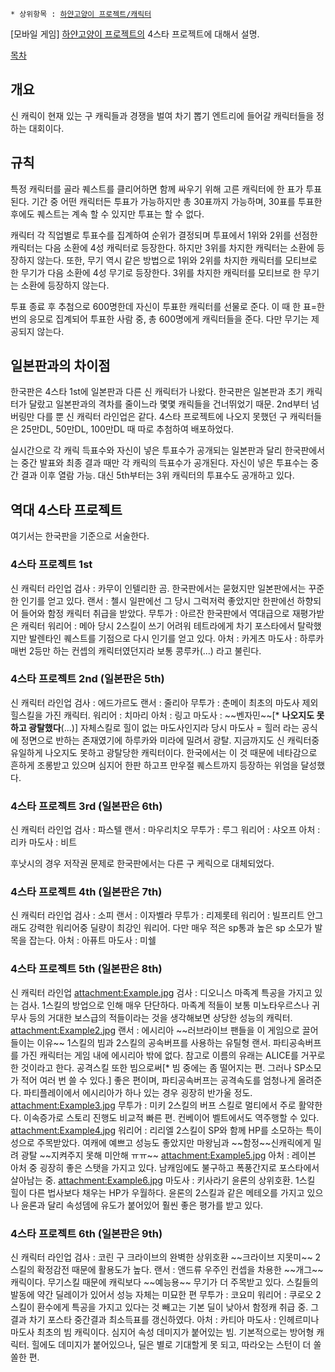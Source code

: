  * 상위항목 : [[하얀고양이 프로젝트/캐릭터]]
[모바일 게임] [[하얀고양이 프로젝트]]의 4스타 프로젝트에 대해서 설명.

[[목차]]

== 개요 ==

신 캐릭이 현재 있는 구 캐릭들과 경쟁을 벌여 차기 뽑기 엔트리에 들어갈 캐릭터들을 정하는 대회이다.

== 규칙 ==

특정 캐릭터를 골라 퀘스트를 클리어하면 함께 싸우기 위해 고른 캐릭터에 한 표가 투표된다. 기간 중 어떤 캐릭터든 투표가 가능하지만 총 30표까지 가능하며, 30표를 투표한 후에도 퀘스트는 계속 할 수 있지만 투표는 할 수 없다.

캐릭터 각 직업별로 투표수를 집계하여 순위가 결정되며 투표에서 1위와 2위를 선점한 캐릭터는 다음 소환에 4성 캐릭터로 등장한다. 하지만 3위를 차지한 캐릭터는 소환에 등장하지 않는다. 또한, 무기 역시 같은 방법으로 1위와 2위를 차지한 캐릭터를 모티브로 한 무기가 다음 소환에 4성 무기로 등장한다. 3위를 차지한 캐릭터를 모티브로 한 무기는 소환에 등장하지 않는다.

투표 종료 후 추첨으로 600명한데 자신이 투표한 캐릭터를 선물로 준다. 이 때 한 표=한 번의 응모로 집계되어 투표한 사람 중, 총 600명에게 캐릭터들을 준다. 다만 무기는 제공되지 않는다.

== 일본판과의 차이점 ==

한국판은 4스타 1st에 일본판과 다른 신 캐릭터가 나왔다. 한국판은 일본판과 초기 캐릭터가 달랐고 일본판과의 격차를 줄이느라 몇몇 캐릭들을 건너뛰었기 때문. 2nd부터 넘버링만 다를 뿐 신 캐릭터 라인업은 같다. 4스타 프로젝트에 나오지 못했던 구 캐릭터들은 25만DL, 50만DL, 100만DL 때 따로 추첨하여 배포하었다.

실시간으로 각 캐릭 득표수와 자신이 넣은 투표수가 공개되는 일본판과 달리 한국판에서는 중간 발표와 최종 결과 때만 각 캐릭의 득표수가 공개된다. 자신이 넣은 투표수는 중간 결과 이후 열람 가능. 대신 5th부터는 3위 캐릭터의 투표수도 공개하고 있다.

== 역대 4스타 프로젝트 ==
여기서는 한국판을 기준으로 서술한다.

=== 4스타 프로젝트 1st ===
신 캐릭터 라인업
검사 : 카무이
인텔리한 곰. 한국판에서는 묻혔지만 일본판에서는 꾸준한 인기를 얻고 있다.
랜서 : 첼시
일판에선 그 당시 그럭저럭 좋았지만 한판에선 하향되어 들어와 함정 캐릭터 취급을 받았다.
무투가 : 아르잔
한국판에서 역대급으로 재평가받은 캐릭터
워리어 : 메아
당시 2스킬이 쓰기 어려워 테트라에게 차기 포스타에서 탈락했지만 발렌타인 퀘스트를 기점으로 다시 인기를 얻고 있다.
아처 : 카게츠
마도사 : 하루카
매번 2등만 하는 컨셉의 캐릭터였던지라 보통 콩루카(...) 라고 불린다.
=== 4스타 프로젝트 2nd (일본판은 5th) ===
신 캐릭터 라인업
검사 : 에드가르도 
랜서 : 줄리아
무투가 : 춘메이
최초의 마도사 제외 힐스킬을 가진 캐릭터.
워리어 : 치마리
아처 : 링고
마도사 : ~~벤자민~~[* '''나오지도 못하고 광탈했다'''(...)]
자체스킬로 힐이 없는 마도사인지라 당시 마도사 = 힐러 라는 공식에 정면으로 반하는 존재였기에 하루카와 미라에 밀려서 광탈. 지금까지도 신 캐릭터중 유일하게 나오지도 못하고 광탈당한 캐릭터이다. 한국에서는 이 것 때문에 네타감으로 흔하게 조롱받고 있으며 심지어 한판 하고프 만우절 퀘스트까지 등장하는 위엄을 달성했다. 

=== 4스타 프로젝트 3rd (일본판은 6th) ===
신 캐릭터 라인업
검사 : 파스텔 
랜서 : 마우리치오
무투가 : 루그
워리어 : 샤오프
아처 : 리카
마도사 : 비트

후낫시의 경우 저작권 문제로 한국판에서는 다른 구 케릭으로 대체되었다.

=== 4스타 프로젝트 4th (일본판은 7th) ===
신 캐릭터 라인업
검사 : 소피
랜서 : 이자벨라
무투가 : 리제롯테
워리어 : 빌프리트
안그래도 강력한 워리어중 딜량이 최강인 워리어. 다만 매우 적은 sp통과 높은 sp 소모가 발목을 잡는다.
아처 : 아퓨트
마도사 : 미쉘

=== 4스타 프로젝트 5th (일본판은 8th) ===
신 캐릭터 라인업
attachment:Example.jpg
검사 : 디오니스
마족계 특공을 가지고 있는 검사. 1스킬의 방업으로 인해 매우 단단하다. 마족계 적들이 보통 미노타우르스나 귀무사 등의 거대한 보스급의 적들이라는 것을 생각해보면 상당한 성능의 캐릭터.
attachment:Example2.jpg
랜서 : 에시리아 ~~러브라이브 팬들을 이 게임으로 끌어들이는 이유~~
1스킬의 빔과 2스킬의 공속버프를 사용하는 유틸형 랜서. 파티공속버프를 가진 캐릭터는 게임 내에 에시리아 밖에 없다. 참고로 이름의 유래는 ALICE를 거꾸로 한 것이라고 한다. 공격스킬 또한 빔으로써[* 빔 중에는 좀 떨어지는 편. 그러나 SP소모가 적어 여러 번 쓸 수 있다.] 좋은 편이며, 파티공속버프는 공격속도를 엄청나게 올려준다. 파티플레이에서 에시리아가 하나 있는 경우 굉장히 반가울 정도. 
attachment:Example3.jpg
무투가 : 미키
2스킬의 버프 스킬로 멀티에서 주로 활약한다. 이속증가로 스토리 진행도 비교적 빠른 편. 컨베이어 벨트에서도 역주행할 수 있다.
attachment:Example4.jpg
워리어 : 리리엘
2스킬이 SP와 함께 HP를 소모하는 특이성으로 주목받았다. 여캐에 예쁘고 성능도 좋았지만 마왕님과 ~~함정~~신캐릭에게 밀려 광탈 ~~지켜주지 못해 미안해 ㅠㅠ~~
attachment:Example5.jpg
아처 : 레이븐
아처 중 굉장히 좋은 스탯을 가지고 있다. 남캐임에도 불구하고 폭풍간지로 포스타에서 살아남는 중.
attachment:Example6.jpg
마도사 : 키사라기
윤론의 상위호환. 1스킬 힐이 다른 법사보다 채우는 HP가 우월하다. 윤론의 2스킬과 같은 메테오를 가지고 있으나 윤론과 달리 속성뎀에 유도가 붙어있어 훨씬 좋은 평가를 받고 있다.

=== 4스타 프로젝트 6th (일본판은 9th) ===
신 캐릭터 라인업
검사 : 코린
구 크라이브의 완벽한 상위호환 ~~크라이브 지못미~~ 2스킬의 확정감전 때문에 활용도가 높다.
랜서 : 앤드류
우주인 컨셉을 차용한 ~~개그~~캐릭이다. 무기스킬 때문에 캐릭보다 ~~예능용~~ 무기가 더 주목받고 있다. 스킬들의 발동에 약간 딜레이가 있어서 성능 자체는 미묘한 편
무투가 : 코요미
워리어 : 쿠로오
2스킬이 환수에게 특공을 가지고 있다는 것 빼고는 기본 딜이 낮아서 함정캐 취급 중. 그 결과 차기 포스타 중간결과 최소득표를 갱신하였다.
아처 : 카티아
마도사 : 인헤르미나
마도사 최초의 빔 캐릭이다. 심지어 속성 데미지가 붙어있는 빔. 기본적으로는 방어형 캐릭터. 힐에도 데미지가 붙어있으나, 딜은 별로 기대할게 못 되고, 따라오는 스턴이 더 쏠쏠한 편.
